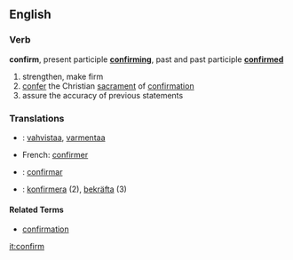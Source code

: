 ==English==
===Verb===
'''confirm''', present participle '''[[confirming]]''', past and past participle '''[[confirmed]]'''

# strengthen, make firm
# [[confer]] the Christian [[sacrament]] of [[confirmation]]
# assure the accuracy of previous statements

===Translations===
*{{fi}}: [[vahvistaa]], [[varmentaa]]
*French: [[confirmer]]
*{{es}}: [[confirmar]]
*{{sv}}: [[konfirmera]] (2), [[bekräfta]] (3)

====Related Terms====
*[[confirmation]]

[[it:confirm]]
